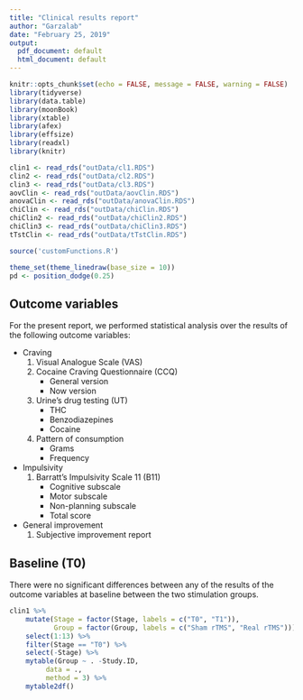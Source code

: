 ```yaml
---
title: "Clinical results report"
author: "Garzalab"
date: "February 25, 2019"
output:
  pdf_document: default
  html_document: default
---
```


```r
knitr::opts_chunk$set(echo = FALSE, message = FALSE, warning = FALSE)
library(tidyverse)
library(data.table)
library(moonBook)
library(xtable)
library(afex)
library(effsize)
library(readxl)
library(knitr)

clin1 <- read_rds("outData/cl1.RDS")
clin2 <- read_rds("outData/cl2.RDS")
clin3 <- read_rds("outData/cl3.RDS")
aovClin <- read_rds("outData/aovClin.RDS")
anovaClin <- read_rds("outData/anovaClin.RDS")
chiClin <- read_rds("outData/chiClin.RDS")
chiClin2 <- read_rds("outData/chiClin2.RDS")
chiClin3 <- read_rds("outData/chiClin3.RDS")
tTstClin <- read_rds("outData/tTstClin.RDS")

source('customFunctions.R')

theme_set(theme_linedraw(base_size = 10))
pd <- position_dodge(0.25)
```

## Outcome variables

For the present report, we performed statistical analysis over the results of the following outcome variables: 

+ Craving 
    1. Visual Analogue Scale (VAS)
    2. Cocaine Craving Questionnaire (CCQ)
        + General version
        + Now version
    3. Urine's drug testing (UT)
        + THC
        + Benzodiazepines
        + Cocaine
    4. Pattern of consumption
        + Grams 
        + Frequency
+ Impulsivity
    1. Barratt's Impulsivity Scale 11 (B11)
        + Cognitive subscale
        + Motor subscale
        + Non-planning subscale
        + Total score
+ General improvement
    1. Subjective improvement report
    
## Baseline (T0)

There were no significant differences between any of the results of the outcome variables at baseline between the two stimulation groups.

```r
clin1 %>% 
    mutate(Stage = factor(Stage, labels = c("T0", "T1")),
           Group = factor(Group, labels = c("Sham rTMS", "Real rTMS"))) %>% 
    select(1:13) %>% 
    filter(Stage == "T0") %>% 
    select(-Stage) %>% 
    mytable(Group ~ . -Study.ID,
         data = .,
         method = 3) %>% 
    mytable2df()
```

